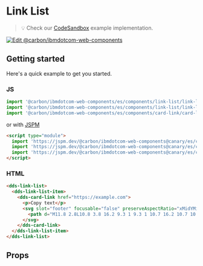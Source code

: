 
# Link List

> 💡 Check our
> [CodeSandbox](https://githubbox.com/carbon-design-system/ibm-dotcom-library/tree/master/packages/web-components/examples/codesandbox/components/link-list)
> example implementation.

[![Edit @carbon/ibmdotcom-web-components](https://codesandbox.io/static/img/play-codesandbox.svg)](https://githubbox.com/carbon-design-system/ibm-dotcom-library/tree/master/packages/web-components/examples/codesandbox/components/link-list)

## Getting started

Here's a quick example to get you started.

### JS

```javascript
import '@carbon/ibmdotcom-web-components/es/components/link-list/link-list';
import '@carbon/ibmdotcom-web-components/es/components/link-list/link-list-item';
import '@carbon/ibmdotcom-web-components/es/components/card-link/card-link';
```

or with [JSPM](https://jspm.org)

```html
<script type="module">
  import 'https://jspm.dev/@carbon/ibmdotcom-web-components@canary/es/components/link-list/link-list.js';
  import 'https://jspm.dev/@carbon/ibmdotcom-web-components@canary/es/components/link-list/link-list-item.js';
  import 'https://jspm.dev/@carbon/ibmdotcom-web-components@canary/es/components/card-link/card-link.js';
</script>
```

### HTML

```html
<dds-link-list>
  <dds-link-list-item>
    <dds-card-link href="https://example.com">
      <p>Copy text</p>
      <svg slot="footer" focusable="false" preserveAspectRatio="xMidYMid meet" xmlns="http://www.w3.org/2000/svg" fill="currentColor" aria-hidden="true" width="20" height="20" viewBox="0 0 20 20">
        <path d="M11.8 2.8L10.8 3.8 16.2 9.3 1 9.3 1 10.7 16.2 10.7 10.8 16.2 11.8 17.2 19 10z"></path>
      </svg>
    </dds-card-link>
  </dds-link-list-item>
</dds-link-list>
```

## Props

<Props of="dds-link-list" />

<Description markdown={contributing} />
